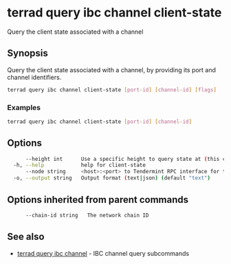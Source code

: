 # terrad query ibc channel client-state

Query the client state associated with a channel

## Synopsis

Query the client state associated with a channel, by providing its port and channel identifiers.

```sh Terrad
terrad query ibc channel client-state [port-id] [channel-id] [flags]
```

### Examples

```sh Terrad
terrad query ibc channel client-state [port-id] [channel-id]
```

## Options

```sh Terrad
      --height int      Use a specific height to query state at (this can error if the node is pruning state)
  -h, --help            help for client-state
      --node string     <host>:<port> to Tendermint RPC interface for this chain (default "tcp://localhost:26657")
  -o, --output string   Output format (text|json) (default "text")
```

## Options inherited from parent commands

```sh Terrad
      --chain-id string   The network chain ID
```

## See also

* [terrad query ibc channel](terrad_query_ibc_channel.mdx)	 - IBC channel query subcommands


